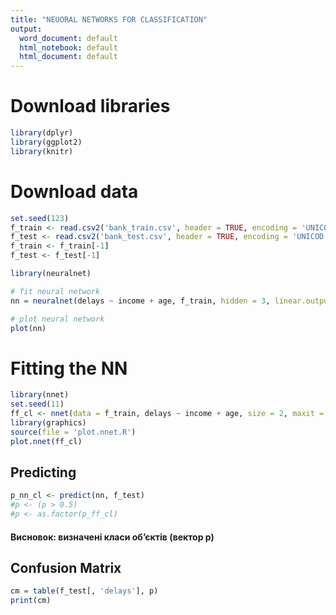 ---
title: "NEUORAL NETWORKS FOR CLASSIFICATION"
output:
  word_document: default
  html_notebook: default
  html_document: default
---

# Download libraries
```{r}
library(dplyr)
library(ggplot2)
library(knitr)
```

# Download data
```{r}
set.seed(123)
f_train <- read.csv2('bank_train.csv', header = TRUE, encoding = 'UNICOD')
f_test <- read.csv2('bank_test.csv', header = TRUE, encoding = 'UNICOD')
f_train <- f_train[-1]
f_test <- f_test[-1]
```

```{r  results='hide'}
library(neuralnet)

# fit neural network
nn = neuralnet(delays ~ income + age, f_train, hidden = 3, linear.output = T)

# plot neural network
plot(nn)
```
# Fitting the NN
```{r results='hide'}
library(nnet)
set.seed(11)
ff_cl <- nnet(data = f_train, delays ~ income + age, size = 2, maxit = 1000)
library(graphics)
source(file = 'plot.nnet.R')
plot.nnet(ff_cl)
```

## Predicting
```{r}
p_nn_cl <- predict(nn, f_test)
#p <- (p > 0.5)
#p <- as.factor(p_ff_cl)
```

#### Висновок: визначені класи об'єктів (вектор p)

## Confusion Matrix
```{r}
cm = table(f_test[, 'delays'], p)
print(cm)
```
